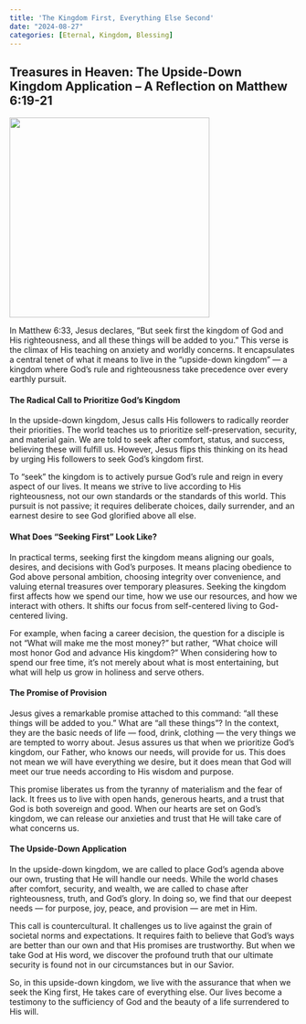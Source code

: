 ```yaml
---
title: 'The Kingdom First, Everything Else Second'
date: "2024-08-27"
categories: [Eternal, Kingdom, Blessing]
---
```


## Treasures in Heaven: The Upside-Down Kingdom Application – A Reflection on Matthew 6:19-21

![](kingdomfirst.webp){fig-align="center" width="350"}

In Matthew 6:33, Jesus declares, “But seek first the kingdom of God and His righteousness, and all these things will be added to you.” This verse is the climax of His teaching on anxiety and worldly concerns. It encapsulates a central tenet of what it means to live in the “upside-down kingdom” — a kingdom where God's rule and righteousness take precedence over every earthly pursuit.

#### The Radical Call to Prioritize God’s Kingdom

In the upside-down kingdom, Jesus calls His followers to radically reorder their priorities. The world teaches us to prioritize self-preservation, security, and material gain. We are told to seek after comfort, status, and success, believing these will fulfill us. However, Jesus flips this thinking on its head by urging His followers to seek God's kingdom first.

To “seek” the kingdom is to actively pursue God's rule and reign in every aspect of our lives. It means we strive to live according to His righteousness, not our own standards or the standards of this world. This pursuit is not passive; it requires deliberate choices, daily surrender, and an earnest desire to see God glorified above all else.

#### What Does “Seeking First” Look Like?

In practical terms, seeking first the kingdom means aligning our goals, desires, and decisions with God’s purposes. It means placing obedience to God above personal ambition, choosing integrity over convenience, and valuing eternal treasures over temporary pleasures. Seeking the kingdom first affects how we spend our time, how we use our resources, and how we interact with others. It shifts our focus from self-centered living to God-centered living.

For example, when facing a career decision, the question for a disciple is not “What will make me the most money?” but rather, “What choice will most honor God and advance His kingdom?” When considering how to spend our free time, it’s not merely about what is most entertaining, but what will help us grow in holiness and serve others.

#### The Promise of Provision

Jesus gives a remarkable promise attached to this command: “all these things will be added to you.” What are “all these things”? In the context, they are the basic needs of life — food, drink, clothing — the very things we are tempted to worry about. Jesus assures us that when we prioritize God’s kingdom, our Father, who knows our needs, will provide for us. This does not mean we will have everything we desire, but it does mean that God will meet our true needs according to His wisdom and purpose.

This promise liberates us from the tyranny of materialism and the fear of lack. It frees us to live with open hands, generous hearts, and a trust that God is both sovereign and good. When our hearts are set on God's kingdom, we can release our anxieties and trust that He will take care of what concerns us.

#### The Upside-Down Application

In the upside-down kingdom, we are called to place God's agenda above our own, trusting that He will handle our needs. While the world chases after comfort, security, and wealth, we are called to chase after righteousness, truth, and God’s glory. In doing so, we find that our deepest needs — for purpose, joy, peace, and provision — are met in Him.

This call is countercultural. It challenges us to live against the grain of societal norms and expectations. It requires faith to believe that God’s ways are better than our own and that His promises are trustworthy. But when we take God at His word, we discover the profound truth that our ultimate security is found not in our circumstances but in our Savior.

So, in this upside-down kingdom, we live with the assurance that when we seek the King first, He takes care of everything else. Our lives become a testimony to the sufficiency of God and the beauty of a life surrendered to His will.
